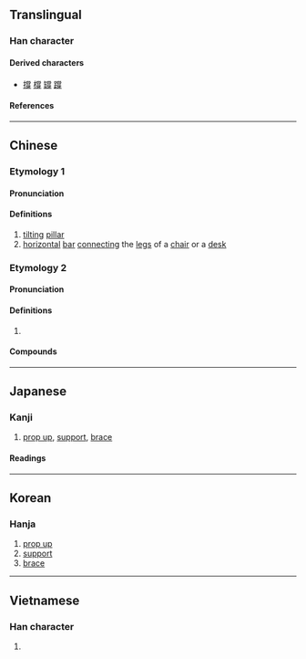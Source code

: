 {{character info}}
==Translingual==

===Han character===
{{Han char|rn=92|rad=牙|as=08|sn=12|four=90240|canj=FBRMH|ids=⿱𫩠牙}}

====Derived characters====
* [[撐]] [[橕]] [[𦉘]] [[𨅝]]

====References====
{{Han ref|kx=0695.100|dkj=19919|dj=1108.120|hdz=21420.090|uh=725A}}

----

==Chinese==
{{zh-forms}}

===Etymology 1===

====Pronunciation====
{{zh-pron
|m=chèng,chēng,1nb=standard in Mainland,2nb=standard in Taiwan,er=y
|m_note=chèngr - “horizontal bar connecting the legs of a chair or a desk”
|c=caang3
|mc=y
|oc=y
|cat=n
}}

====Definitions====
{{zh-hanzi}}

# [[tilting]] [[pillar]]
# [[horizontal]] [[bar]] [[connect]]ing the [[leg]]s of a [[chair]] or a [[desk]]

===Etymology 2===

====Pronunciation====
{{zh-pron
|m=chēng
|c=caang1
|cat=v
}}

====Definitions====
{{zh-hanzi}}

# {{lb|zh|literary}} {{zh-alt-form|撐|to [[support]]; to [[sustain]]}}

====Compounds====
{{zh-der|牚距|牚拒}}

----

==Japanese==

===Kanji===
{{ja-kanji|grade=|rs=牙08}}

# [[prop up]], [[support]], [[brace]]

====Readings====
{{ja-readings
|on=とう, ちょう
|kun=はしら
}}

----

==Korean==

===Hanja===
{{ko-hanja|탱}}

# [[prop up]]
# [[support]]
# [[brace]]

----

==Vietnamese==

===Han character===
{{vi-readings|rs=牙08|reading=sanh}}

# {{rfdef|vi|sort=牙08}}

{{cln|vi|Han tu}}